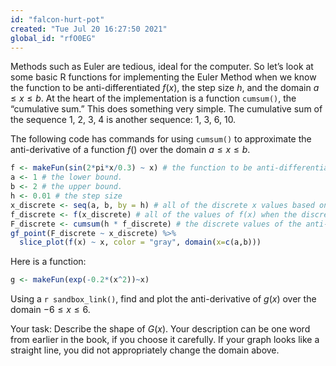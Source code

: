 ```yaml
---
id: "falcon-hurt-pot"
created: "Tue Jul 20 16:27:50 2021"
global_id: "rfO0EG"
---
```


Methods such as Euler are tedious, ideal for the computer. So let's look at some basic R functions for implementing the Euler Method when we know the function to be anti-differentiated $f(x)$, the step size $h$, and the domain $a \leq x \leq b$. At the heart of the implementation is a function `cumsum()`, the "cumulative sum." This does something very simple. The cumulative sum of the sequence 1, 2, 3, 4 is another sequence: 1, 3, 6, 10.


The following code has commands for using `cumsum()` to approximate the anti-derivative of a function $f()$ over the domain $a \leq x \leq b$.

```r
f <- makeFun(sin(2*pi*x/0.3) ~ x) # the function to be anti-differentiated.
a <- 1 # the lower bound.
b <- 2 # the upper bound.
h <- 0.01 # the step size
x_discrete <- seq(a, b, by = h) # all of the discrete x values based on a, b, and h
f_discrete <- f(x_discrete) # all of the values of f(x) when the discrete x values are used as the input
F_discrete <- cumsum(h * f_discrete) # the discrete values of the anti-derivative, F(x)
gf_point(F_discrete ~ x_discrete) %>%
  slice_plot(f(x) ~ x, color = "gray", domain(x=c(a,b)))
```


Here is a function:

```r
g <- makeFun(exp(-0.2*(x^2))~x)
```

Using a `r sandbox_link()`, find and plot the anti-derivative of $g(x)$ over the domain $-6 \leq x \leq 6$.

Your task: Describe the shape of $G(x)$. Your description can be one word from earlier in the book, if you choose it carefully. If your graph looks like a straight line, you did not appropriately change the domain above.
